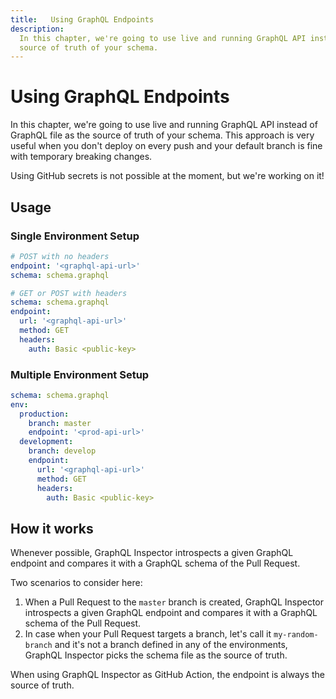 ```yaml
---
title:   Using GraphQL Endpoints
description:
  In this chapter, we're going to use live and running GraphQL API instead of GraphQL file as the
  source of truth of your schema.
---
```



# Using GraphQL Endpoints

In this chapter, we're going to use live and running GraphQL API instead of GraphQL file as the
source of truth of your schema. This approach is very useful when you don't deploy on every push and
your default branch is fine with temporary breaking changes.

<Callout type="warning">
  Using GitHub secrets is not possible at the moment, but we're working on it!
</Callout>

## Usage

### Single Environment Setup

```yaml
# POST with no headers
endpoint: '<graphql-api-url>'
schema: schema.graphql

# GET or POST with headers
schema: schema.graphql
endpoint:
  url: '<graphql-api-url>'
  method: GET
  headers:
    auth: Basic <public-key>
```

### Multiple Environment Setup

```yaml
schema: schema.graphql
env:
  production:
    branch: master
    endpoint: '<prod-api-url>'
  development:
    branch: develop
    endpoint:
      url: '<graphql-api-url>'
      method: GET
      headers:
        auth: Basic <public-key>
```

## How it works

Whenever possible, GraphQL Inspector introspects a given GraphQL endpoint and compares it with a
GraphQL schema of the Pull Request.

Two scenarios to consider here:

1. When a Pull Request to the `master` branch is created, GraphQL Inspector introspects a given
   GraphQL endpoint and compares it with a GraphQL schema of the Pull Request.
2. In case when your Pull Request targets a branch, let's call it `my-random-branch` and it's not a
   branch defined in any of the environments, GraphQL Inspector picks the schema file as the source
   of truth.

<Callout>
  When using GraphQL Inspector as GitHub Action, the endpoint is always the source of truth.
</Callout>

